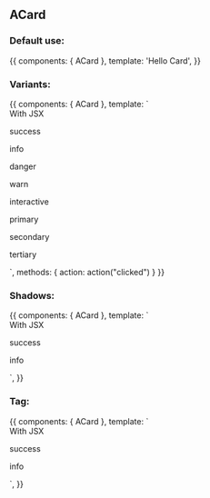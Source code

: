 
<Meta title="Design System/Atoms/ACard" component={ACard} />

## ACard

### Default use:

<Canvas>
  <Story name="Default use">
    {{
        components: { ACard },
        template: '<a-card>Hello Card</a-card>',
    }}
  </Story>
</Canvas>

### Variants:

<Canvas>
  <Story name="Variants">
    {{
        components: { ACard },
        template: `
        <div>
          <a-card elevation="low">With JSX</a-card>
          <p />
          <a-card elevation="low" variant="success">success</a-card>
          <p />
          <a-card elevation="low" variant="info">info</a-card>
          <p />
          <a-card elevation="low" variant="danger">danger</a-card>
          <p />
          <a-card elevation="low" variant="warn">warn</a-card>
          <p />
          <a-card elevation="low" variant="interactive">interactive</a-card>
          <p />
          <a-card elevation="low" variant="primary">primary</a-card>
          <p />
          <a-card elevation="low" variant="secondary">secondary</a-card>
          <p />
          <a-card elevation="low" variant="tertiary">tertiary</a-card>
        </div>
        `,
        methods: { action: action("clicked") }
    }}
  </Story>
</Canvas>

### Shadows:

<Canvas>
  <Story name="Shadows">
    {{
        components: { ACard },
        template: `
        <div>
          <a-card elevation="low">With JSX</a-card>
          <p />
          <a-card elevation="medium">success</a-card>
          <p />
          <a-card elevation="high">info</a-card>
        </div>
        `,
    }}
  </Story>
</Canvas>

### Tag:

<Canvas>
  <Story name="Tag">
    {{
        components: { ACard },
        template: `
        <div>
          <a-card tag="div">With JSX</a-card>
          <p />
          <a-card tag="button">success</a-card>
          <p />
          <a-card tag="article">info</a-card>
        </div>
        `,
    }}
  </Story>
</Canvas>

<ArgsTable of={ACard} />
